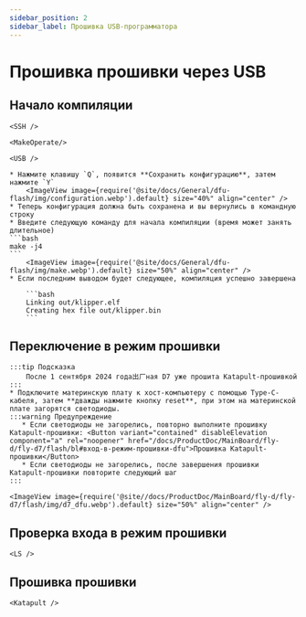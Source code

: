 ```yaml
---
sidebar_position: 2
sidebar_label: Прошивка USB-программатора
---
```





# Прошивка прошивки через USB


## Начало компиляции

    <SSH />

    <MakeOperate/>

    <USB />

    * Нажмите клавишу `Q`, появится **Сохранить конфигурацию**, затем нажмите `Y`
        <ImageView image={require('@site/docs/General/dfu-flash/img/configuration.webp').default} size="40%" align="center" />
    * Теперь конфигурация должна быть сохранена и вы вернулись в командную строку
    * Введите следующую команду для начала компиляции (время может занять длительное)
    ```bash
    make -j4
    ```
        <ImageView image={require('@site/docs/General/dfu-flash/img/make.webp').default} size="50%" align="center" />
    * Если последним выводом будет следующее, компиляция успешно завершена

        ```bash
        Linking out/klipper.elf
        Creating hex file out/klipper.bin
        ```

## Переключение в режим прошивки

    :::tip Подсказка
        После 1 сентября 2024 года出厂ная D7 уже прошита Katapult-прошивкой
    :::
    * Подключите материнскую плату к хост-компьютеру с помощью Type-C-кабеля, затем **дважды нажмите кнопку reset**, при этом на материнской плате загорятся светодиоды.
    :::warning Предупреждение
       * Если светодиоды не загорелись, повторно выполните прошивку Katapult-прошивки: <Button variant="contained" disableElevation component="a" rel="noopener" href="/docs/ProductDoc/MainBoard/fly-d/fly-d7/flash/bl#вход-в-режим-прошивки-dfu">Прошивка Katapult-прошивки</Button>
       * Если светодиоды не загорелись, после завершения прошивки Katapult-прошивки повторите следующий шаг
    :::

    <ImageView image={require('@site//docs/ProductDoc/MainBoard/fly-d/fly-d7/flash/img/d7_dfu.webp').default} size="50%" align="center" />

## Проверка входа в режим прошивки

    <LS />

## Прошивка прошивки

    <Katapult />

